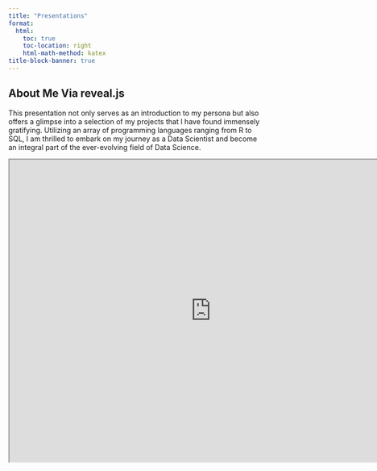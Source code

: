 ```yaml
---
title: "Presentations"
format:
  html:
    toc: true
    toc-location: right
    html-math-method: katex
title-block-banner: true
---
```


## About Me Via reveal.js

This presentation not only serves as an introduction to my persona but also offers a glimpse into a selection of my projects that I have found immensely gratifying. Utilizing an array of programming languages ranging from R to SQL, I am thrilled to embark on my journey as a Data Scientist and become an integral part of the ever-evolving field of Data Science.

<iframe src="https://bcervantesalvarez.github.io/Presentations/AboutMe/#/title-slide" width="800" height="600" allowfullscreen>

</iframe>
